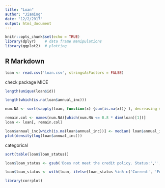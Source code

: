 ```yaml
---
title: "Loan"
author: "Jiaming"
date: "12/2/2017"
output: html_document
---
```


```r
knitr::opts_chunk$set(echo = TRUE)
library(dplyr)    # data frame manipulations
library(ggplot2)  # plotting
```

## R Markdown

```r
loan <- read.csv('loan.csv', stringsAsFactors = FALSE)
```

check package MICE
```r
length(unique(loan$id))

length(which(is.na(loan$annual_inc)))

num.NA <- sort(sapply(loan, function(x) {sum(is.na(x))} ), decreasing = TRUE)

remain.col <- names(num.NA)[which(num.NA <= 0.8 * dim(loan)[1])]
loan <- loan[, remain.col]
```

```r
loan$annual_inc[which(is.na(loan$annual_inc))] <- median( loan$annual_inc, na.rm = TRUE)
plot(density(log(loan$annual_inc)))
```


categorical

```r
sort(table(loan$loan_status))

loan$loan_status <- gsub('Does not meet the credit policy. Status:','',loan$loan_status)

loan$loan_status <- with(loan, ifelse(loan_status %in% c('Current', 'Fully Paid', 'Issued'), 1, 0))
```


```r
library(corrplot)


```